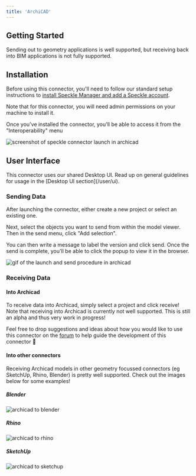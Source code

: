 ```yaml
---
title: 'ArchiCAD'
---
```



<LegacyWarning connector="ArchiCAD" /> 
<LegacyVersions app="ArchiCAD" versions="25, 26 & 27" />

## Getting Started

Sending out to geometry applications is well supported, but receiving back into BIM applications is not fully supported.

## Installation

Before using this connector, you'll need to follow our standard setup instructions to [install Speckle Manager and add a Speckle account](/user/manager).

Note that for this connector, you will need admin permissions on your machine to install it.

Once you've installed the connector, you'll be able to access it from the "Interoperability" menu

<img src="/images/legacy/archicad/archicad-launch.png" alt="screenshot of speckle connector launch in archicad" />

## User Interface

<Callout type="warning">
  This connector uses our shared Desktop UI. Read up on general guidelines for usage in the [Desktop UI section](/user/ui).
</Callout>

### Sending Data

After launching the connector, either create a new project or select an existing one.

Next, select the objects you want to send from within the model viewer. Then in the send menu, click "Add selection".

You can then write a message to label the version and click send. Once the send is complete, you'll be able to click the popup to view it in the browser.

<img src="/images/legacy/archicad/archicad-send-process.gif" alt="gif of the launch and send procedure in archicad" />

### Receiving Data

#### Into Archicad

To receive data into Archicad, simply select a project and click receive! Note that receiving into Archicad is currently not well supported. This is still an alpha and thus very work in progress!

Feel free to drop suggestions and ideas about how you would like to use this connector on the [forum](https://speckle.community/) to help guide the development of this connector 🚀

#### Into other connectors

Receiving Archicad models in other geometry focussed connectors (eg SketchUp, Rhino, Blender) is pretty well supported. Check out the images below for some examples!

##### Blender

<img src="/images/legacy/archicad/archicad-to-blender.png" alt="archicad to blender" />

##### Rhino

<img src="/images/legacy/archicad/archicad-to-rhino.png" alt="archicad to rhino" />

##### SketchUp

<img src="/images/legacy/archicad/archicad-to-sketchup.png" alt="archicad to sketchup" />